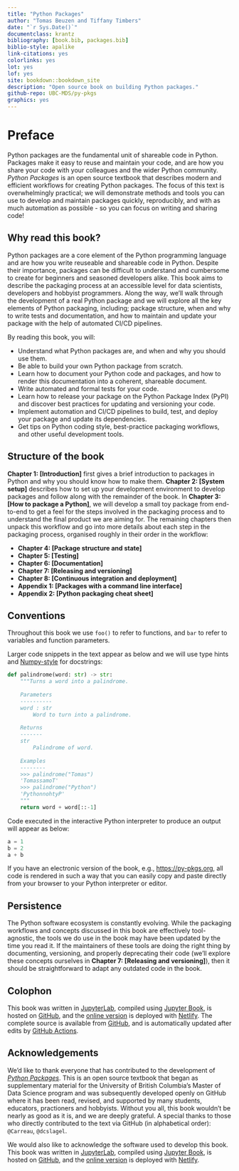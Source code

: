 ```yaml
---
title: "Python Packages"
author: "Tomas Beuzen and Tiffany Timbers"
date: "`r Sys.Date()`"
documentclass: krantz
bibliography: [book.bib, packages.bib]
biblio-style: apalike
link-citations: yes
colorlinks: yes
lot: yes
lof: yes
site: bookdown::bookdown_site
description: "Open source book on building Python packages."
github-repo: UBC-MDS/py-pkgs
graphics: yes
---
```


# Preface {-}

Python packages are the fundamental unit of shareable code in Python. Packages make it easy to reuse and maintain your code, and are how you share your code with your colleagues and the wider Python community. *Python Packages* is an open source textbook that describes modern and efficient workflows for creating Python packages. The focus of this text is overwhelmingly practical; we will demonstrate methods and tools you can use to develop and maintain packages quickly, reproducibly, and with as much automation as possible - so you can focus on writing and sharing code!

## Why read this book? {-}

Python packages are a core element of the Python programming language and are how you write reuseable and shareable code in Python. Despite their importance, packages can be difficult to understand and cumbersome to create for beginners and seasoned developers alike. This book aims to describe the packaging process at an accessible level for data scientists, developers and hobbyist programmers. Along the way, we'll walk through the development of a real Python package and we will explore all the key elements of Python packaging, including; package structure, when and why to write tests and documentation, and how to maintain and update your package with the help of automated CI/CD pipelines.

By reading this book, you will:

- Understand what Python packages are, and when and why you should use them.
- Be able to build your own Python package from scratch.
- Learn how to document your Python code and packages, and how to render this documentation into a coherent, shareable document.
- Write automated and formal tests for your code.
- Learn how to release your package on the Python Package Index (PyPI) and discover best practices for updating and versioning your code.
- Implement automation and CI/CD pipelines to build, test, and deploy your package and update its dependencies.
- Get tips on Python coding style, best-practice packaging workflows, and other useful development tools.

## Structure of the book {-}

**Chapter 1: [Introduction]** first gives a brief introduction to packages in Python and why you should know how to make them. **Chapter 2: [System setup]** describes how to set up your development environment to develop packages and follow along with the remainder of the book. In **Chapter 3: [How to package a Python]**, we will develop a small toy package from end-to-end to get a feel for the steps involved in the packaging process and to understand the final product we are aiming for. The remaining chapters then unpack this workflow and go into more details about each step in the packaging process, organised roughly in their order in the workflow:

- **Chapter 4: [Package structure and state]** 
- **Chapter 5: [Testing]**
- **Chapter 6: [Documentation]**
- **Chapter 7: [Releasing and versioning]**
- **Chapter 8: [Continuous integration and deployment]**
- **Appendix 1: [Packages with a command line interface]**
- **Appendix 2: [Python packaging cheat sheet]**

## Conventions {-}

Throughout this book we use `foo()` to refer to functions, and `bar` to refer to variables and function parameters.

Larger code snippets in the text appear as below and we will use type hints and [Numpy-style](https://numpydoc.readthedocs.io/en/latest/format.html) for docstrings:

```python
def palindrome(word: str) -> str:
    """Turns a word into a palindrome.
    
    Parameters
    ----------
    word : str
        Word to turn into a palindrome.
    
    Returns
    -------
    str
        Palindrome of word.
    
    Examples
    --------
    >>> palindrome("Tomas")
    'TomassamoT'
    >>> palindrome("Python")
    'PythonnohtyP'
    """
    return word + word[::-1]
```

Code executed in the interactive Python interpreter to produce an output will appear as below:

```python
a = 1
b = 2
a + b
```

If you have an electronic version of the book, e.g., <https://py-pkgs.org>, all code is rendered in such a way that you can easily copy and paste directly from your browser to your Python interpreter or editor.

## Persistence {-}

The Python software ecosystem is constantly evolving. While the packaging workflows and concepts discussed in this book are effectively tool-agnostic, the tools we do use in the book may have been updated by the time you read it. If the maintainers of these tools are doing the right thing by documenting, versioning, and properly deprecating their code (we'll explore these concepts ourselves in **Chapter 7: [Releasing and versioning]**), then it should be straightforward to adapt any outdated code in the book.

## Colophon {-}

This book was written in [JupyterLab](https://jupyterlab.readthedocs.io/en/stable/index.html), compiled using [Jupyter Book](https://jupyterbook.org/intro.html), is hosted on [GitHub](https://github.com/), and the [online version](https://py-pkgs.org/) is deployed with [Netlify](https://www.netlify.com/). The complete source is available from [GitHub](https://github.com/), and is automatically updated after edits by [GitHub Actions](https://github.com/features/actions). 

## Acknowledgements {-}

We'd like to thank everyone that has contributed to the development of [*Python Packages*](https://py-pkgs.org/). This is an open source textbook that began as supplementary material for the University of British Columbia's Master of Data Science program and was subsequently developed openly on GitHub where it has been read, revised, and supported by many students, educators, practioners and hobbyists. Without you all, this book wouldn’t be nearly as good as it is, and we are deeply grateful. A special thanks to those who directly contributed to the text via GitHub (in alphabetical order): `@Carreau`, `@dcslagel`.

We would also like to acknowledge the software used to develop this book. This book was written in [JupyterLab](https://jupyterlab.readthedocs.io/en/stable/index.html), compiled using [Jupyter Book](https://jupyterbook.org/intro.html), is hosted on [GitHub](https://github.com/), and the [online version](https://py-pkgs.org/) is deployed with [Netlify](https://www.netlify.com/).
